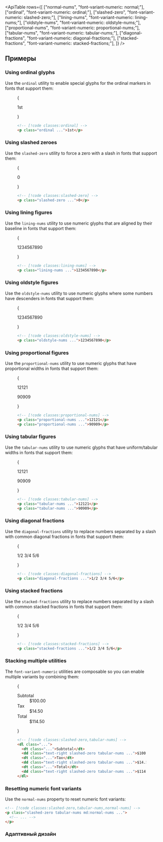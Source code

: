 

<ApiTable
  rows={[
    ["normal-nums", "font-variant-numeric: normal;"],
    ["ordinal", "font-variant-numeric: ordinal;"],
    ["slashed-zero", "font-variant-numeric: slashed-zero;"],
    ["lining-nums", "font-variant-numeric: lining-nums;"],
    ["oldstyle-nums", "font-variant-numeric: oldstyle-nums;"],
    ["proportional-nums", "font-variant-numeric: proportional-nums;"],
    ["tabular-nums", "font-variant-numeric: tabular-nums;"],
    ["diagonal-fractions", "font-variant-numeric: diagonal-fractions;"],
    ["stacked-fractions", "font-variant-numeric: stacked-fractions;"],
  ]}
/>

## Примеры

### Using ordinal glyphs

Use the `ordinal` utility to enable special glyphs for the ordinal markers in fonts that support them:

<Figure>

<Example>{<p className="text-center font-source text-lg text-gray-900 ordinal dark:text-gray-200">1st</p>}</Example>

```html
<!-- [!code classes:ordinal] -->
<p class="ordinal ...">1st</p>
```

</Figure>

### Using slashed zeroes

Use the `slashed-zero` utility to force a zero with a slash in fonts that support them:

<Figure>

<Example>{<p className="text-center font-source text-lg text-gray-900 slashed-zero dark:text-gray-200">0</p>}</Example>

```html
<!-- [!code classes:slashed-zero] -->
<p class="slashed-zero ...">0</p>
```

</Figure>

### Using lining figures

Use the `lining-nums` utility to use numeric glyphs that are aligned by their baseline in fonts that support them:

<Figure>

<Example>
  {<p className="text-center font-source text-lg text-gray-900 lining-nums dark:text-gray-200">1234567890</p>}
</Example>

```html
<!-- [!code classes:lining-nums] -->
<p class="lining-nums ...">1234567890</p>
```

</Figure>

### Using oldstyle figures

Use the `oldstyle-nums` utility to use numeric glyphs where some numbers have descenders in fonts that support them:

<Figure>

<Example>
  {<p className="text-center font-source text-lg text-gray-900 oldstyle-nums dark:text-gray-200">1234567890</p>}
</Example>

```html
<!-- [!code classes:oldstyle-nums] -->
<p class="oldstyle-nums ...">1234567890</p>
```

</Figure>

### Using proportional figures

Use the `proportional-nums` utility to use numeric glyphs that have proportional widths in fonts that support them:

<Figure>

<Example>
  {
    <div className="max-w-xs text-right">
      <p className="font-source text-lg text-gray-900 proportional-nums dark:text-gray-200">12121</p>
      <p className="font-source text-lg text-gray-900 proportional-nums dark:text-gray-200">90909</p>
    </div>
  }
</Example>

```html
<!-- [!code classes:proportional-nums] -->
<p class="proportional-nums ...">12121</p>
<p class="proportional-nums ...">90909</p>
```

</Figure>

### Using tabular figures

Use the `tabular-nums` utility to use numeric glyphs that have uniform/tabular widths in fonts that support them:

<Figure>

<Example>
  {
    <div className="max-w-xs text-right">
      <p className="font-source text-lg text-gray-900 tabular-nums dark:text-gray-200">12121</p>
      <p className="font-source text-lg text-gray-900 tabular-nums dark:text-gray-200">90909</p>
    </div>
  }
</Example>

```html
<!-- [!code classes:tabular-nums] -->
<p class="tabular-nums ...">12121</p>
<p class="tabular-nums ...">90909</p>
```

</Figure>

### Using diagonal fractions

Use the `diagonal-fractions` utility to replace numbers separated by a slash with common diagonal fractions in fonts that support them:

<Figure>

<Example>
  {<p className="text-center font-source text-lg text-gray-900 diagonal-fractions dark:text-gray-200">1/2 3/4 5/6</p>}
</Example>

```html
<!-- [!code classes:diagonal-fractions] -->
<p class="diagonal-fractions ...">1/2 3/4 5/6</p>
```

</Figure>

### Using stacked fractions

Use the `stacked-fractions` utility to replace numbers separated by a slash with common stacked fractions in fonts that support them:

<Figure>

<Example>
  {
    <p className="text-center font-ubuntu-mono text-lg text-gray-900 stacked-fractions dark:text-gray-200">
      1/2 3/4 5/6
    </p>
  }
</Example>

```html
<!-- [!code classes:stacked-fractions] -->
<p class="stacked-fractions ...">1/2 3/4 5/6</p>
```

</Figure>

### Stacking multiple utilities

The `font-variant-numeric` utilities are composable so you can enable multiple variants by combining them:

<Figure>

<Example>
  {
    <dl className="mx-auto grid max-w-2xs grid-cols-2 text-gray-900 dark:text-gray-200">
      <dt className="border-b border-gray-200 py-2 dark:border-white/10">Subtotal</dt>
      <dd className="border-b border-gray-200 py-2 text-right slashed-zero tabular-nums dark:border-white/10">
        $100.00
      </dd>
      <dt className="border-b border-gray-200 py-2 dark:border-white/10">Tax</dt>
      <dd className="border-b border-gray-200 py-2 text-right slashed-zero tabular-nums dark:border-white/10">
        $14.50
      </dd>
      <dt className="font-medium py-2">Total</dt>
      <dd className="font-medium py-2 text-right slashed-zero tabular-nums">$114.50</dd>
    </dl>
  }
</Example>

```html
<!-- [!code classes:slashed-zero,tabular-nums] -->
<dl class="...">
  <dt class="...">Subtotal</dt>
  <dd class="text-right slashed-zero tabular-nums ...">$100.00</dd>
  <dt class="...">Tax</dt>
  <dd class="text-right slashed-zero tabular-nums ...">$14.50</dd>
  <dt class="...">Total</dt>
  <dd class="text-right slashed-zero tabular-nums ...">$114.50</dd>
</dl>
```

</Figure>

### Resetting numeric font variants

Use the `normal-nums` property to reset numeric font variants:

```html
<!-- [!code classes:slashed-zero,tabular-nums,normal-nums] -->
<p class="slashed-zero tabular-nums md:normal-nums ...">
  <!-- ... -->
</p>
```

### Адаптивный дизайн

<ResponsiveDesign
  property="font-variant-numeric"
  defaultClass="proportional-nums"
  featuredClass="tabular-nums"
  element="p"
/>
